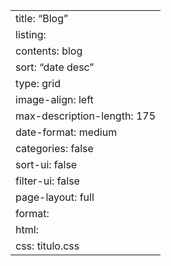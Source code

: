 ---
title: "Blog"
listing:
  contents: blog
  sort: "date desc"
  type: grid
  image-align: left
  max-description-length: 175
  date-format: medium
  categories: false
  sort-ui: false
  filter-ui: false
page-layout: full
format:
  html:
    css: titulo.css
---
